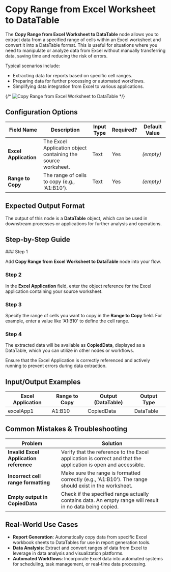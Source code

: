 
# Copy Range from Excel Worksheet to DataTable

The **Copy Range from Excel Worksheet to DataTable** node allows you to extract data from a specified range of cells within an Excel worksheet and convert it into a DataTable format. This is useful for situations where you need to manipulate or analyze data from Excel without manually transferring data, saving time and reducing the risk of errors.

Typical scenarios include:

- Extracting data for reports based on specific cell ranges.
- Preparing data for further processing or automated workflows.
- Simplifying data integration from Excel to various applications.

{/* ![Copy Range from Excel Worksheet to DataTable](./copy-range-from-excel-worksheet-to-datatable.png) */}

## Configuration Options

| Field Name            | Description                                                   | Input Type | Required? | Default Value |
| --------------------- | ------------------------------------------------------------- | ---------- | --------- | ------------- |
| **Excel Application** | The Excel Application object containing the source worksheet. | Text       | Yes       | _(empty)_     |
| **Range to Copy**     | The range of cells to copy (e.g., 'A1:B10').                  | Text       | Yes       | _(empty)_     |

## Expected Output Format

The output of this node is a **DataTable** object, which can be used in downstream processes or applications for further analysis and operations.

## Step-by-Step Guide

<Steps>
### Step 1

Add **Copy Range from Excel Worksheet to DataTable** node into your flow.

### Step 2

In the **Excel Application** field, enter the object reference for the Excel application containing your source worksheet.

### Step 3

Specify the range of cells you want to copy in the **Range to Copy** field. For example, enter a value like 'A1:B10' to define the cell range.

### Step 4

The extracted data will be available as **CopiedData**, displayed as a DataTable, which you can utilize in other nodes or workflows.

</Steps>

<Callout type="info" title="Tip">
  Ensure that the Excel Application is correctly referenced and actively running
  to prevent errors during data extraction.
</Callout>

## Input/Output Examples

| Excel Application | Range to Copy | Output (DataTable) | Output Type |
| ----------------- | ------------- | ------------------ | ----------- |
| excelApp1         | A1:B10        | CopiedData         | DataTable   |

## Common Mistakes & Troubleshooting

| Problem                                 | Solution                                                                                                       |
| --------------------------------------- | -------------------------------------------------------------------------------------------------------------- |
| **Invalid Excel Application reference** | Verify that the reference to the Excel application is correct and that the application is open and accessible. |
| **Incorrect cell range formatting**     | Make sure the range is formatted correctly (e.g., 'A1:B10'). The range should exist in the worksheet.          |
| **Empty output in CopiedData**          | Check if the specified range actually contains data. An empty range will result in no data being copied.       |

## Real-World Use Cases

- **Report Generation**: Automatically copy data from specific Excel workbook sheets to DataTables for use in report generation tools.
- **Data Analysis**: Extract and convert ranges of data from Excel to leverage in data analysis and visualization platforms.
- **Automated Workflows**: Incorporate Excel data into automated systems for scheduling, task management, or real-time data processing.
